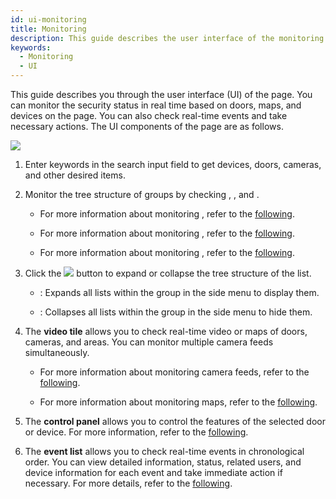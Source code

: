 ```yaml
---
id: ui-monitoring
title: Monitoring
description: This guide describes the user interface of the monitoring page.
keywords:
  - Monitoring
  - UI
---
```


This guide describes you through the user interface (UI) of the <Cmd sid='shell.header.arena' /> page. You can monitor the security status in real time based on doors, maps, and devices on the <Cmd sid='shell.header.arena' /> page. You can also check real-time events and take necessary actions. The UI components of the <Cmd sid='shell.header.arena' /> page are as follows.

<Image src='/img/biostarx-ui-monitoring.png' className='none' />

<Calloutlists>

1. Enter keywords in the search input field to get devices, doors, cameras, and other desired items.

2. Monitor the tree structure of groups by checking <Cmd sid='arena.tree.door.title' />, <Cmd sid='arena.tree.map.title' />, and <Cmd sid='arena.tree.device.title' />.

   * For more information about monitoring <Cmd sid='arena.tree.door.title' />, refer to the [following](monitoring-door).

   * For more information about monitoring <Cmd sid='arena.tree.map.title' />, refer to the [following](monitoring-map).

   * For more information about monitoring <Cmd sid='arena.tree.device.title' />, refer to the [following](monitoring-device).

3. Click the <Image src='/img/menus/ico-more-black.svg' ico alone /> button to expand or collapse the tree structure of the list.

   * <Cmd sid='arena.tree.expandAll' />: Expands all lists within the group in the side menu to display them.

   * <Cmd sid='arena.tree.collapseAll' />: Collapses all lists within the group in the side menu to hide them.

4. The **video tile** allows you to check real-time video or maps of doors, cameras, and areas. You can monitor multiple camera feeds simultaneously.

   * For more information about monitoring camera feeds, refer to the [following](monitoring-video).

   * For more information about monitoring maps, refer to the [following](monitoring-map).

5. The **control panel** allows you to control the features of the selected door or device. For more information, refer to the [following](control-door).

6. The **event list** allows you to check real-time events in chronological order. You can view detailed information, status, related users, and device information for each event and take immediate action if necessary. For more details, refer to the [following](monitoring-event).

</Calloutlists>
